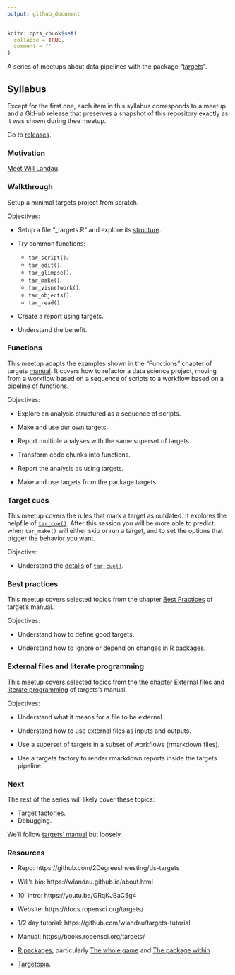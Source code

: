 ```yaml
---
output: github_document
---
```


<!-- README.md is generated from README.Rmd. Please edit that file -->

```r
knitr::opts_chunk$set(
  collapse = TRUE,
  comment = ""
)
```

A series of meetups about data pipelines with the package
"[targets](https://docs.ropensci.org/targets/)".

## Syllabus

Except for the first one, each item in this syllabus corresponds to a meetup and
a GitHub release that preserves a snapshot of this repository exactly as it was
shown during thee meetup.

Go to [releases](https://github.com/2DegreesInvesting/ds-targets/releases).

### Motivation

[Meet Will Landau](https://github.com/2DegreesInvesting/ds-incubator/issues/70).

### Walkthrough

Setup a minimal targets project from scratch.

Objectives:

- Setup a file "\_targets.R" and explore its [structure](https://books.ropensci.org/targets/walkthrough.html#file-structure).

- Try common functions:

    - `tar_script()`.
    - `tar_edit()`.
    - `tar_glimpse()`.
    - `tar_make()`.
    - `tar_visnetwork()`.
    - `tar_objects()`.
    - `tar_read()`.

- Create a report using targets.

- Understand the benefit.

### Functions

This meetup adapts the examples shown in the "Functions" chapter of targets
[manual](https://books.ropensci.org/targets/). It covers how to refactor a data
science project, moving from a workflow based on a sequence of scripts to a
workflow based on a pipeline of functions.

Objectives:

- Explore an analysis structured as a sequence of scripts.

- Make and use our own targets.

- Report multiple analyses with the same superset of targets.

- Transform code chunks into functions.

- Report the analysis as using targets.

- Make and use targets from the package targets.

### Target cues

This meetup covers the rules that mark a target as outdated. It explores the
helpfile of
[`tar_cue()`](https://docs.ropensci.org/targets/reference/tar_cue.html). After
this session you will be more able to predict when `tar_make()` will either skip
or run a target, and to set the options that trigger the behavior you want.

Objective:

* Understand the
[details](https://docs.ropensci.org/targets/reference/tar_cue.html#details) of
[`tar_cue()`](https://docs.ropensci.org/targets/reference/tar_cue.html).

###  Best practices

This meetup covers selected topics from the chapter [Best
Practices](https://books.ropensci.org/targets/practices) of target's manual.

Objectives:

* Understand how to define good targets.

* Understand how to ignore or depend on changes in R packages.


### External files and literate programming

This meetup covers selected topics from the the chapter [External files and
literate programming](https://books.ropensci.org/targets/files.html) of
targets's manual.

Objectives:

* Understand what it means for a file to be external.

* Understand how to use external files as inputs and outputs.

* Use a superset of targets in a subset of workflows (rmarkdown files).

* Use a targets factory to render rmarkdown reports inside the targets pipeline.

### Next

The rest of the series will likely cover these topics:

- [Target
factories](https://wlandau.github.io/targetopia/contributing.html#target-factories).
- Debugging.

We'll follow [targets' manual](https://books.ropensci.org/targets/) but loosely.

### Resources

* Repo: https://github.com/2DegreesInvesting/ds-targets

* Will's bio: https://wlandau.github.io/about.html

* 10’ intro: https://youtu.be/GRqKJBaC5g4

* Website: https://docs.ropensci.org/targets/

* 1/2 day tutorial: https://github.com/wlandau/targets-tutorial

* Manual: https://books.ropensci.org/targets/

* [R packages](https://r-pkgs.org/), particularly [The whole
game](https://r-pkgs.org/whole-game.html) and [The package
within](https://r-pkgs.org/package-within.html)

* [Targetopia](https://wlandau.github.io/targetopia/).
